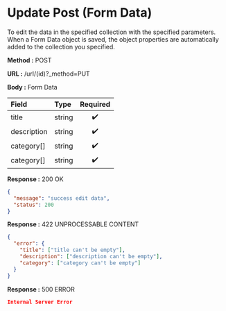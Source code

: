 
# Update Post (Form Data)

To edit the data in the specified collection with the specified parameters.
When a Form Data object is saved, the object properties are automatically added to the collection you specified.

**Method :** <Badge variant="success">POST</Badge>

**URL :** <Badge variant="dark">/url/(id)?_method=PUT</Badge>

**Body :** <Badge variant="purple">Form Data</Badge>

| Field       | Type     | Required |
| :---------- | :------- | :------: |
| title       | string   |    ✔️    |
| description | string   |    ✔️    |
| category[]  | string   |    ✔️    |
| category[]  | string   |    ✔️    |

**Response :** <BadgeOutline variant="success">200 OK</BadgeOutline>

```json
{
  "message": "success edit data",
  "status": 200
}
```

**Response :** <BadgeOutline variant="info">422 UNPROCESSABLE CONTENT</BadgeOutline>

```json
{
  "error": {
    "title": ["title can't be empty"],
    "description": ["description can't be empty"],
    "category": ["category can't be empty"]
  }
}
```

**Response :** <BadgeOutline variant="danger">500 ERROR</BadgeOutline>

```json
Internal Server Error
```
